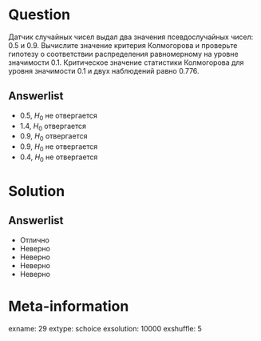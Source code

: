 Question
========
Датчик случайных чисел выдал два значения псевдослучайных чисел: $0.5$ и $0.9$. Вычислите значение критерия Колмогорова и проверьте гипотезу о соответствии распределения равномерному на уровне значимости $0.1$. Критическое значение статистики Колмогорова для уровня значимости $0.1$ и двух наблюдений равно $0.776$.
  

Answerlist
----------
*  $0.5$, $H_0$ не отвергается
*  $1.4$, $H_0$ отвергается
*  $0.9$, $H_0$ отвергается
*  $0.9$, $H_0$ не отвергается
*  $0.4$, $H_0$ не отвергается

Solution
========

Answerlist
----------
*  Отлично
*  Неверно
*  Неверно
*  Неверно
*  Неверно

Meta-information
================
exname: 29
extype: schoice
exsolution: 10000
exshuffle: 5
